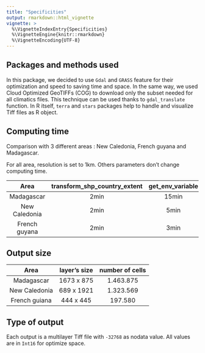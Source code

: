 ```yaml
---
title: "Specificities"
output: rmarkdown::html_vignette
vignette: >
  %\VignetteIndexEntry{Specificities}
  %\VignetteEngine{knitr::rmarkdown}
  %\VignetteEncoding{UTF-8}
---
```


## Packages and methods used

In this package, we decided to use `Gdal` and `GRASS` feature for their optimization and speed to saving time and space. 
In the same way, we used Cloud Optimized GeoTIFFs (COG) to download only the subset needed for all climatics files. This technique can be used thanks to `gdal_translate` function. 
In R itself, `terra` and `stars` packages help to handle and visualize Tiff files as R object.

## Computing time

Comparison with 3 different areas : New Caledonia, French guyana and Madagascar.

For all area, resolution is set to 1km. Others parameters don't change computing time.

| Area          | transform_shp_country_extent | get_env_variable | get_chelsa_current | merge_files | get_chelsa_future |
| :-----------: | :--------------------------: | :--------------: | :----------------: | :---------: | :---------------: |
| Madagascar    | 2min                         | 15min            | 34min              | 6min        | 1h15min           |
| New Caledonia | 2min                         | 5min             | 17min              | 12min       | 47min             |
| French guyana | 2min                         | 3min             | 6min               | 2min        | 25min             |

## Output size

| Area          | layer's size | number of cells |
| :-----------: | :----------: | :-------------: |
| Madagascar    | 1673 x 875   | 1.463.875       |
| New Caledonia | 689 x 1921   | 1.323.569       |
| French guiana | 444 x 445    | 197.580         |

## Type of output

Each output is a multilayer Tiff file with `-32768` as nodata value. All values are in `Int16` for optimize space.

